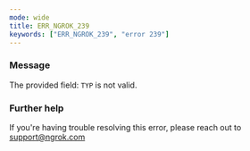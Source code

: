 ```yaml
---
mode: wide
title: ERR_NGROK_239
keywords: ["ERR_NGROK_239", "error 239"]
---
```


### Message

The provided field: `TYP` is not valid.

### Further help

If you're having trouble resolving this error, please reach out to [support@ngrok.com](mailto:support@ngrok.com?subject=Help%20with%20ERR_NGROK_239)
